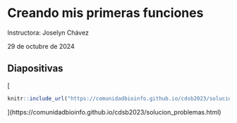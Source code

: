 # Creando mis primeras funciones

Instructora: Joselyn Chávez

29 de octubre de 2024

## Diapositivas

[
```r
knitr::include_url("https://comunidadbioinfo.github.io/cdsb2023/solucion_problemas.html", height = "380px")
```
](https://comunidadbioinfo.github.io/cdsb2023/solucion_problemas.html)
